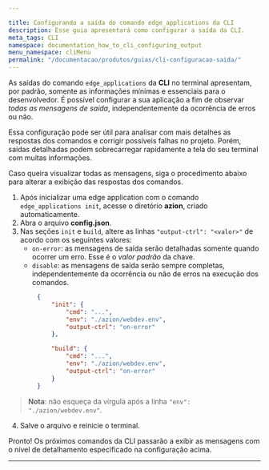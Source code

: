```yaml
---

title: Configurando a saída do comando edge_applications da CLI
description: Esse guia apresentará como configurar a saída da CLI.
meta_tags: CLI
namespace: documentation_how_to_cli_configuring_output
menu_namespace: cliMenu
permalink: "/documentacao/produtos/guias/cli-configuracao-saida/"
---
```


As saídas do comando `edge_applications` da **CLI** no terminal apresentam, por padrão, somente as informações mínimas e essenciais para o desenvolvedor. É possível configurar a sua aplicação a fim de observar *todas as mensagens de saída*, independentemente da ocorrência de erros ou não.

Essa configuração pode ser útil para analisar com mais detalhes as respostas dos comandos e corrigir possíveis falhas no projeto. Porém, saídas detalhadas podem sobrecarregar rapidamente a tela do seu terminal com muitas informações.

Caso queira visualizar todas as mensagens, siga o procedimento abaixo para alterar a exibição das respostas dos comandos.

1. Após inicializar uma edge application com o comando `edge_applications init`, acesse o diretório **azion**, criado automaticamente.
2. Abra o arquivo **config.json**.
3. Nas seções `init` e `build`, altere as linhas `"output-ctrl": "<valor>"` de acordo com os seguintes valores:
    - `on-error`: as mensagens de saída serão detalhadas somente quando ocorrer um erro. Esse é o *valor padrão* da chave.  
    - `disable`: as mensagens de saída serão sempre completas, independentemente da ocorrência ou não de erros na execução dos comandos.  

```json
        {  
            "init": {  
                "cmd": "...",  
                "env": "./azion/webdev.env",  
                "output-ctrl": "on-error"
            },  

            "build": {  
                "cmd": "...",  
                "env": "./azion/webdev.env",  
                "output-ctrl": "on-error"
            }
        }
```

> **Nota**: não esqueça da vírgula após a linha `"env": "./azion/webdev.env"`.

4. Salve o arquivo e reinicie o terminal.

Pronto! Os próximos comandos da CLI passarão a exibir as mensagens com o nível de detalhamento especificado na configuração acima.





---

